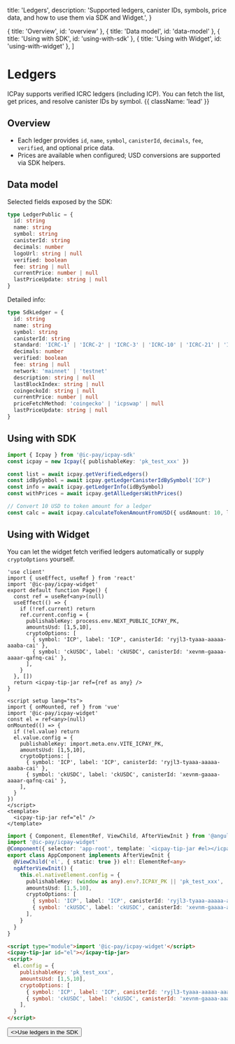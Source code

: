   title: 'Ledgers',
  description:
    'Supported ledgers, canister IDs, symbols, price data, and how to use them via SDK and Widget.',
}

  { title: 'Overview', id: 'overview' },
  { title: 'Data model', id: 'data-model' },
  { title: 'Using with SDK', id: 'using-with-sdk' },
  { title: 'Using with Widget', id: 'using-with-widget' },
]

# Ledgers

ICPay supports verified ICRC ledgers (including ICP). You can fetch the list, get prices, and resolve canister IDs by symbol. {{ className: 'lead' }}

## Overview

- Each ledger provides `id`, `name`, `symbol`, `canisterId`, `decimals`, `fee`, `verified`, and optional price data.
- Prices are available when configured; USD conversions are supported via SDK helpers.

## Data model

Selected fields exposed by the SDK:

```ts
type LedgerPublic = {
  id: string
  name: string
  symbol: string
  canisterId: string
  decimals: number
  logoUrl: string | null
  verified: boolean
  fee: string | null
  currentPrice: number | null
  lastPriceUpdate: string | null
}
```

Detailed info:

```ts
type SdkLedger = {
  id: string
  name: string
  symbol: string
  canisterId: string
  standard: 'ICRC-1' | 'ICRC-2' | 'ICRC-3' | 'ICRC-10' | 'ICRC-21' | 'ICP' | 'EXT'
  decimals: number
  verified: boolean
  fee: string | null
  network: 'mainnet' | 'testnet'
  description: string | null
  lastBlockIndex: string | null
  coingeckoId: string | null
  currentPrice: number | null
  priceFetchMethod: 'coingecko' | 'icpswap' | null
  lastPriceUpdate: string | null
}
```

## Using with SDK

```ts
import { Icpay } from '@ic-pay/icpay-sdk'
const icpay = new Icpay({ publishableKey: 'pk_test_xxx' })

const list = await icpay.getVerifiedLedgers()
const idBySymbol = await icpay.getLedgerCanisterIdBySymbol('ICP')
const info = await icpay.getLedgerInfo(idBySymbol)
const withPrices = await icpay.getAllLedgersWithPrices()

// Convert 10 USD to token amount for a ledger
const calc = await icpay.calculateTokenAmountFromUSD({ usdAmount: 10, ledgerCanisterId: idBySymbol })
```

## Using with Widget

You can let the widget fetch verified ledgers automatically or supply `cryptoOptions` yourself.

<CodeGroup title="Widget examples">

```tsx {{ title: 'Next.js' }}
'use client'
import { useEffect, useRef } from 'react'
import '@ic-pay/icpay-widget'
export default function Page() {
  const ref = useRef<any>(null)
  useEffect(() => {
    if (!ref.current) return
    ref.current.config = {
      publishableKey: process.env.NEXT_PUBLIC_ICPAY_PK,
      amountsUsd: [1,5,10],
      cryptoOptions: [
        { symbol: 'ICP', label: 'ICP', canisterId: 'ryjl3-tyaaa-aaaaa-aaaba-cai' },
        { symbol: 'ckUSDC', label: 'ckUSDC', canisterId: 'xevnm-gaaaa-aaaar-qafnq-cai' },
      ],
    }
  }, [])
  return <icpay-tip-jar ref={ref as any} />
}
```

```vue {{ title: 'Vue.js' }}
<script setup lang="ts">
import { onMounted, ref } from 'vue'
import '@ic-pay/icpay-widget'
const el = ref<any>(null)
onMounted(() => {
  if (!el.value) return
  el.value.config = {
    publishableKey: import.meta.env.VITE_ICPAY_PK,
    amountsUsd: [1,5,10],
    cryptoOptions: [
      { symbol: 'ICP', label: 'ICP', canisterId: 'ryjl3-tyaaa-aaaaa-aaaba-cai' },
      { symbol: 'ckUSDC', label: 'ckUSDC', canisterId: 'xevnm-gaaaa-aaaar-qafnq-cai' },
    ],
  }
})
</script>
<template>
  <icpay-tip-jar ref="el" />
</template>
```

```ts {{ title: 'Angular' }}
import { Component, ElementRef, ViewChild, AfterViewInit } from '@angular/core'
import '@ic-pay/icpay-widget'
@Component({ selector: 'app-root', template: `<icpay-tip-jar #el></icpay-tip-jar>` })
export class AppComponent implements AfterViewInit {
  @ViewChild('el', { static: true }) el!: ElementRef<any>
  ngAfterViewInit() {
    this.el.nativeElement.config = {
      publishableKey: (window as any).env?.ICPAY_PK || 'pk_test_xxx',
      amountsUsd: [1,5,10],
      cryptoOptions: [
        { symbol: 'ICP', label: 'ICP', canisterId: 'ryjl3-tyaaa-aaaaa-aaaba-cai' },
        { symbol: 'ckUSDC', label: 'ckUSDC', canisterId: 'xevnm-gaaaa-aaaar-qafnq-cai' },
      ],
    }
  }
}
```

```html {{ title: 'No framework' }}
<script type="module">import '@ic-pay/icpay-widget'</script>
<icpay-tip-jar id="el"></icpay-tip-jar>
<script>
  el.config = {
    publishableKey: 'pk_test_xxx',
    amountsUsd: [1,5,10],
    cryptoOptions: [
      { symbol: 'ICP', label: 'ICP', canisterId: 'ryjl3-tyaaa-aaaaa-aaaba-cai' },
      { symbol: 'ckUSDC', label: 'ckUSDC', canisterId: 'xevnm-gaaaa-aaaar-qafnq-cai' },
    ],
  }
</script>
```

</CodeGroup>

<div className="not-prose">
  <Button href="/sdk" variant="text" arrow="right">
    <>Use ledgers in the SDK</>
  </Button>
</div>


